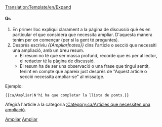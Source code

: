 <noinclude>[[Translation:Template/en/Expand]]</noinclude>{{ca/Metacaixa d'avís| tipo  = notice
| imagen= Expand.png
| texto = Aquest article o secció necessita [{{SERVER}}{{localurl:{{NAMESPACE}}:{{PAGENAME}}|action=edit}} ampliar-se]. {{{1|}}}<p>Podeu trobar més informació sobre què és necessari ampliar exactament a la pàgina de [[Talk:{{PAGENAME}}|discussió]] d'aquest article. Recorde utilitzar el [[ca/Manual d'estil|manual d'estilo]] y llevar aquesta plantilla quan s'hagi ampliat l'article.</p>
}}<includeonly>{{{1|[[Category:ca/Articles que necessiten una ampliació]]}}}</includeonly><noinclude>

====Ús====
#En primer lloc expliqui clarament a la pàgina de discussió què és en particular el que considera que necessita ampliar. D'aquesta manera tenim per on començar (per si la gent té preguntes).
#Després escriviu ''<nowiki>{{</nowiki>Ampliar|notes<nowiki>}}</nowiki>'' dins l'article o secció que necessiti una ampliació, amb un breu resum.
#*El resum no té que ser massa profund, recorde que és per al lector, el redactor té la pàgina de discussió.
#*El resum ha de ser una observació o una frase que tingui sentit, tenint en compte que apareix just després de "Aquest article o secció necessita ampliar-se" al missatge.

Ejemplo:
<pre>{{ca/Ampliar|N'hi ha que completar la llista de ponts.}}</pre>

Afegirà l'article a la categoria [[:Category:ca/Articles que necessiten una ampliació]].

[[Category:ca/Plantilles|Ampliar]][[Category:ca/Caixes de missatges|Ampliar]]</noinclude>